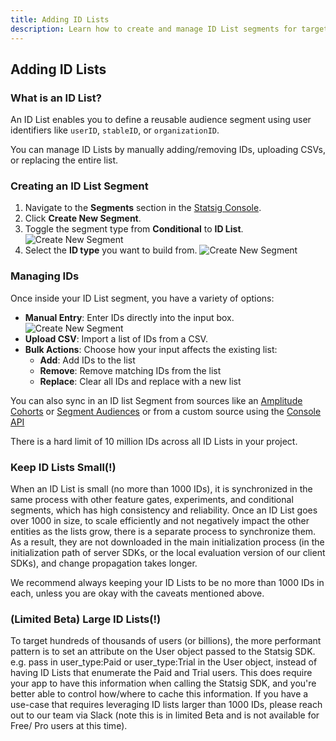 ```yaml
---
title: Adding ID Lists
description: Learn how to create and manage ID List segments for targeting specific users by their identifiers
---
```


## Adding ID Lists

### What is an ID List?

An ID List enables you to define a reusable audience segment using user identifiers like `userID`, `stableID`, or `organizationID`.

You can manage ID Lists by manually adding/removing IDs, uploading CSVs, or replacing the entire list.

### Creating an ID List Segment

1. Navigate to the **Segments** section in the [Statsig Console](https://console.statsig.com).
2. Click **Create New Segment**.
3. Toggle the segment type from **Conditional** to **ID List**.
   <Frame>
     <img
       src="https://github.com/user-attachments/assets/af7c5cb3-adc2-4e88-a411-b5844a541e49"
       alt="Create New Segment"
     />
   </Frame>
4. Select the **ID type** you want to build from.
   <Frame>
     <img
       src="https://github.com/user-attachments/assets/958b7545-7f23-4559-8a66-99af01d39952"
       alt="Create New Segment"
     />
   </Frame>

### Managing IDs

Once inside your ID List segment, you have a variety of options:

- **Manual Entry**: Enter IDs directly into the input box.
  <Frame>
    <img
      src="https://github.com/user-attachments/assets/ee94e6bc-475b-47a0-96a7-5ddba398d58c"
      alt="Create New Segment"
    />
  </Frame>
- **Upload CSV**: Import a list of IDs from a CSV.
- **Bulk Actions**: Choose how your input affects the existing list:
  - **Add**: Add IDs to the list
  - **Remove**: Remove matching IDs from the list
  - **Replace**: Clear all IDs and replace with a new list

You can also sync in an ID list Segment from sources like an [Amplitude Cohorts](https://help.amplitude.com/hc/en-us/articles/4789303290011) or [Segment Audiences](/integrations/data-connectors/segment#syncing-statsig-segment-id-lists-with-segment-personas-audiences) or from a custom source using the [Console API](/console-api/segments)

There is a hard limit of 10 million IDs across all ID Lists in your project.

### Keep ID Lists Small(!)

When an ID List is small (no more than 1000 IDs), it is synchronized in the same process with other feature gates, experiments, and conditional segments, which has high consistency and reliability. Once an ID List goes over 1000 in size, to scale efficiently and not negatively impact the other entities as the lists grow, there is a separate process to synchronize them. As a result, they are not downloaded in the main initialization process (in the initialization path of server SDKs, or the local evaluation version of our client SDKs), and change propagation takes longer.

We recommend always keeping your ID Lists to be no more than 1000 IDs in each, unless you are okay with the caveats mentioned above.

### (Limited Beta) Large ID Lists(!)

To target hundreds of thousands of users (or billions), the more performant pattern is to set an attribute on the User object passed to the Statsig SDK. e.g. pass in user_type:Paid or user_type:Trial in the User object, instead of having ID Lists that enumerate the Paid and Trial users. This does require your app to have this information when calling the Statsig SDK, and you're better able to control how/where to cache this information. If you have a use-case that requires leveraging ID lists larger than 1000 IDs, please reach out to our team via Slack (note this is in limited Beta and is not available for Free/ Pro users at this time).
